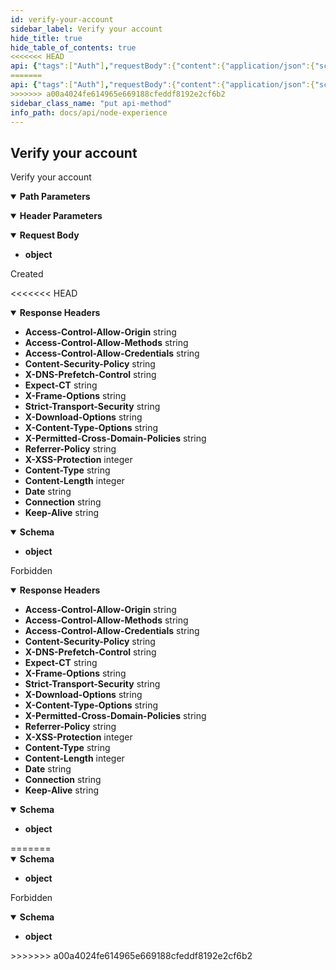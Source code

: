 ```yaml
---
id: verify-your-account
sidebar_label: Verify your account
hide_title: true
hide_table_of_contents: true
<<<<<<< HEAD
api: {"tags":["Auth"],"requestBody":{"content":{"application/json":{"schema":{"type":"object","example":""}}}},"security":[{"noauthAuth":[]}],"parameters":[{"name":"Content-Type","in":"header","schema":{"type":"string"},"example":"application/json"},{"name":"confirmationToken","in":"path","schema":{"type":"string"},"required":true,"example":"eyJ0eXAiOiJKV1QiLCJhbGciOiJIUzUxMiJ9.eyJpc3MiOiJkaWdpY2hhbmdlcyIsImF1ZCI6ImRpZ2ljaGFuZ2VzLmNvbSIsInN1YiI6ImpvaG4tZG9lM0BtYWlsLmNvbSIsImlhdCI6MTY1MTAxMzczMSwiZXhwIjoxNjUxMDEzNzMxLCJlbWFpbCI6ImpvaG4tZG9lM0BtYWlsLmNvbSJ9.Jg8mm7J4KtvPBXnpKoGxslqsJE-6owuVx3ZRrRpmcB61pxPrxuY4JLWEil41hyORD4Vbvd9h-mA-Giy5Sz4QJA"}],"responses":{"201":{"description":"Created","headers":{"Access-Control-Allow-Origin":{"schema":{"type":"string","example":"*"}},"Access-Control-Allow-Methods":{"schema":{"type":"string","example":"GET,HEAD,PUT,POST,DELETE"}},"Access-Control-Allow-Credentials":{"schema":{"type":"string","example":"true"}},"Content-Security-Policy":{"schema":{"type":"string","example":"default-src 'self';base-uri 'self';block-all-mixed-content;font-src 'self' https: data:;frame-ancestors 'self';img-src 'self' data:;object-src 'none';script-src 'self';script-src-attr 'none';style-src 'self' https: 'unsafe-inline';upgrade-insecure-requests"}},"X-DNS-Prefetch-Control":{"schema":{"type":"string","example":"off"}},"Expect-CT":{"schema":{"type":"string","example":"max-age=0"}},"X-Frame-Options":{"schema":{"type":"string","example":"SAMEORIGIN"}},"Strict-Transport-Security":{"schema":{"type":"string","example":"max-age=15552000; includeSubDomains"}},"X-Download-Options":{"schema":{"type":"string","example":"noopen"}},"X-Content-Type-Options":{"schema":{"type":"string","example":"nosniff"}},"X-Permitted-Cross-Domain-Policies":{"schema":{"type":"string","example":"none"}},"Referrer-Policy":{"schema":{"type":"string","example":"no-referrer"}},"X-XSS-Protection":{"schema":{"type":"integer","example":"0"}},"Content-Type":{"schema":{"type":"string","example":"application/json; charset=utf-8"}},"Content-Length":{"schema":{"type":"integer","example":"123"}},"Date":{"schema":{"type":"string","example":"Mon, 25 Oct 2021 18:51:16 GMT"}},"Connection":{"schema":{"type":"string","example":"keep-alive"}},"Keep-Alive":{"schema":{"type":"string","example":"timeout=5"}}},"content":{"application/json":{"schema":{"type":"object"},"example":{"data":{"message":"auth.domain.messages.verifiedAccount","messageCode":"auth.domain.messages.verifiedAccount"}}}}},"403":{"description":"Forbidden","headers":{"Access-Control-Allow-Origin":{"schema":{"type":"string","example":"*"}},"Access-Control-Allow-Methods":{"schema":{"type":"string","example":"GET,HEAD,PUT,POST,DELETE"}},"Access-Control-Allow-Credentials":{"schema":{"type":"string","example":"true"}},"Content-Security-Policy":{"schema":{"type":"string","example":"default-src 'self';base-uri 'self';block-all-mixed-content;font-src 'self' https: data:;frame-ancestors 'self';img-src 'self' data:;object-src 'none';script-src 'self';script-src-attr 'none';style-src 'self' https: 'unsafe-inline';upgrade-insecure-requests"}},"X-DNS-Prefetch-Control":{"schema":{"type":"string","example":"off"}},"Expect-CT":{"schema":{"type":"string","example":"max-age=0"}},"X-Frame-Options":{"schema":{"type":"string","example":"SAMEORIGIN"}},"Strict-Transport-Security":{"schema":{"type":"string","example":"max-age=15552000; includeSubDomains"}},"X-Download-Options":{"schema":{"type":"string","example":"noopen"}},"X-Content-Type-Options":{"schema":{"type":"string","example":"nosniff"}},"X-Permitted-Cross-Domain-Policies":{"schema":{"type":"string","example":"none"}},"Referrer-Policy":{"schema":{"type":"string","example":"no-referrer"}},"X-XSS-Protection":{"schema":{"type":"integer","example":"0"}},"Content-Type":{"schema":{"type":"string","example":"application/json; charset=utf-8"}},"Content-Length":{"schema":{"type":"integer","example":"123"}},"Date":{"schema":{"type":"string","example":"Mon, 25 Oct 2021 18:51:16 GMT"}},"Connection":{"schema":{"type":"string","example":"keep-alive"}},"Keep-Alive":{"schema":{"type":"string","example":"timeout=5"}}},"content":{"application/json":{"schema":{"type":"object"},"example":{"message":"Invalid token.","errorCode":"auth.presentation.exceptions.tokenExpired","errors":null,"metadata":{}}}}}},"description":"Verify your account","method":"put","path":"/api/auth/verify-your-account/{confirmationToken}","servers":[{"url":"http://{{url}}"}],"securitySchemes":{"BearerAuth":{"type":"http","scheme":"bearer"}},"jsonRequestBodyExample":"","info":{"title":"Node Experience","description":"Open API Specification","version":"0.0.1","x-logo":{"url":"https://raw.githubusercontent.com/DigiChanges/node-experience/docs/RABC/readme/NExp.svg","backgroundColor":"#FFFFFF","altText":"NExp"},"contact":{"name":"Nathan M. Russo","url":"https://www.linkedin.com/in/nathan-m-russo","email":"nathan@digichanges.com"},"license":{"name":"MIT","url":"https://es.wikipedia.org/wiki/Licencia_MIT"}},"postman":{"name":"Verify your account","description":{"type":"text/plain"},"url":{"path":["api","auth","verify-your-account",":confirmationToken"],"host":["{{baseUrl}}"],"query":[],"variable":[{"disabled":false,"description":{"content":"(Required) ","type":"text/plain"},"type":"any","value":"","key":"confirmationToken"}]},"header":[{"key":"Content-Type","value":"application/json"},{"key":"Accept","value":"application/json"}],"method":"PUT","body":{"mode":"raw","raw":"\"\"","options":{"raw":{"language":"json"}}}}}
=======
api: {"tags":["Auth"],"requestBody":{"content":{"application/json":{"schema":{"type":"object","example":""}}}},"security":[{"noauthAuth":[]}],"parameters":[{"name":"Content-Type","in":"header","schema":{"type":"string"},"example":"application/json"},{"name":"confirmationToken","in":"path","schema":{"type":"string"},"required":true,"example":"eyJ0eXAiOiJKV1QiLCJhbGciOiJIUzUxMiJ9.eyJpc3MiOiJkaWdpY2hhbmdlcyIsImF1ZCI6ImRpZ2ljaGFuZ2VzLmNvbSIsInN1YiI6ImpvaG4tZG9lM0BtYWlsLmNvbSIsImlhdCI6MTY1MTAxMzczMSwiZXhwIjoxNjUxMDEzNzMxLCJlbWFpbCI6ImpvaG4tZG9lM0BtYWlsLmNvbSJ9.Jg8mm7J4KtvPBXnpKoGxslqsJE-6owuVx3ZRrRpmcB61pxPrxuY4JLWEil41hyORD4Vbvd9h-mA-Giy5Sz4QJA"}],"responses":{"201":{"description":"Created","content":{"application/json":{"schema":{"type":"object"},"example":{"data":{"message":"auth.domain.messages.verifiedAccount","messageCode":"auth.domain.messages.verifiedAccount"}}}}},"403":{"description":"Forbidden","content":{"application/json":{"schema":{"type":"object"},"example":{"message":"Invalid token.","errorCode":"auth.presentation.exceptions.tokenExpired","errors":null,"metadata":{}}}}}},"description":"Verify your account","method":"put","path":"/api/auth/verify-your-account/{confirmationToken}","servers":[{"url":"http://{{url}}"}],"securitySchemes":{"BearerAuth":{"type":"http","scheme":"bearer"}},"jsonRequestBodyExample":"","info":{"title":"Node Experience","description":"Open API Specification","version":"0.0.1","x-logo":{"url":"https://raw.githubusercontent.com/DigiChanges/node-experience/docs/RABC/readme/NExp.svg","backgroundColor":"#FFFFFF","altText":"NExp"},"contact":{"name":"Nathan M. Russo","url":"https://www.linkedin.com/in/nathan-m-russo","email":"nathan@digichanges.com"},"license":{"name":"MIT","url":"https://es.wikipedia.org/wiki/Licencia_MIT"}},"postman":{"name":"Verify your account","description":{"type":"text/plain"},"url":{"path":["api","auth","verify-your-account",":confirmationToken"],"host":["{{baseUrl}}"],"query":[],"variable":[{"disabled":false,"description":{"content":"(Required) ","type":"text/plain"},"type":"any","value":"","key":"confirmationToken"}]},"header":[{"key":"Content-Type","value":"application/json"},{"key":"Accept","value":"application/json"}],"method":"PUT","body":{"mode":"raw","raw":"\"\"","options":{"raw":{"language":"json"}}}}}
>>>>>>> a00a4024fe614965e669188cfeddf8192e2cf6b2
sidebar_class_name: "put api-method"
info_path: docs/api/node-experience
---
```



## Verify your account



Verify your account

<details style={{"marginBottom":"1rem"}} data-collapsed={false} open={true}><summary style={{}}><strong>Path Parameters</strong></summary><div><ul><ParamsItem className={"paramsItem"} param={{"name":"confirmationToken","in":"path","schema":{"type":"string"},"required":true,"example":"eyJ0eXAiOiJKV1QiLCJhbGciOiJIUzUxMiJ9.eyJpc3MiOiJkaWdpY2hhbmdlcyIsImF1ZCI6ImRpZ2ljaGFuZ2VzLmNvbSIsInN1YiI6ImpvaG4tZG9lM0BtYWlsLmNvbSIsImlhdCI6MTY1MTAxMzczMSwiZXhwIjoxNjUxMDEzNzMxLCJlbWFpbCI6ImpvaG4tZG9lM0BtYWlsLmNvbSJ9.Jg8mm7J4KtvPBXnpKoGxslqsJE-6owuVx3ZRrRpmcB61pxPrxuY4JLWEil41hyORD4Vbvd9h-mA-Giy5Sz4QJA"}}></ParamsItem></ul></div></details><details style={{"marginBottom":"1rem"}} data-collapsed={false} open={true}><summary style={{}}><strong>Header Parameters</strong></summary><div><ul><ParamsItem className={"paramsItem"} param={{"name":"Content-Type","in":"header","schema":{"type":"string"},"example":"application/json"}}></ParamsItem></ul></div></details><MimeTabs><TabItem label={"application/json"} value={"application/json-schema"}><details style={{}} data-collapsed={false} open={true}><summary style={{"textAlign":"left"}}><strong>Request Body</strong></summary><div style={{"textAlign":"left","marginLeft":"1rem"}}></div><ul style={{"marginLeft":"1rem"}}><li><div><strong>object</strong></div></li></ul></details></TabItem></MimeTabs><div><ApiTabs><TabItem label={"201"} value={"201"}><div>

Created

<<<<<<< HEAD
</div><details style={{"textAlign":"left","marginBottom":"1rem"}} data-collaposed={true} open={false}><summary style={{}}><strong>Response Headers</strong></summary><ul style={{"marginLeft":"1rem"}}><li class={"schemaItem"}><summary style={{}}><strong>Access-Control-Allow-Origin</strong><span style={{"opacity":"0.6"}}> string</span></summary><div></div></li><li class={"schemaItem"}><summary style={{}}><strong>Access-Control-Allow-Methods</strong><span style={{"opacity":"0.6"}}> string</span></summary><div></div></li><li class={"schemaItem"}><summary style={{}}><strong>Access-Control-Allow-Credentials</strong><span style={{"opacity":"0.6"}}> string</span></summary><div></div></li><li class={"schemaItem"}><summary style={{}}><strong>Content-Security-Policy</strong><span style={{"opacity":"0.6"}}> string</span></summary><div></div></li><li class={"schemaItem"}><summary style={{}}><strong>X-DNS-Prefetch-Control</strong><span style={{"opacity":"0.6"}}> string</span></summary><div></div></li><li class={"schemaItem"}><summary style={{}}><strong>Expect-CT</strong><span style={{"opacity":"0.6"}}> string</span></summary><div></div></li><li class={"schemaItem"}><summary style={{}}><strong>X-Frame-Options</strong><span style={{"opacity":"0.6"}}> string</span></summary><div></div></li><li class={"schemaItem"}><summary style={{}}><strong>Strict-Transport-Security</strong><span style={{"opacity":"0.6"}}> string</span></summary><div></div></li><li class={"schemaItem"}><summary style={{}}><strong>X-Download-Options</strong><span style={{"opacity":"0.6"}}> string</span></summary><div></div></li><li class={"schemaItem"}><summary style={{}}><strong>X-Content-Type-Options</strong><span style={{"opacity":"0.6"}}> string</span></summary><div></div></li><li class={"schemaItem"}><summary style={{}}><strong>X-Permitted-Cross-Domain-Policies</strong><span style={{"opacity":"0.6"}}> string</span></summary><div></div></li><li class={"schemaItem"}><summary style={{}}><strong>Referrer-Policy</strong><span style={{"opacity":"0.6"}}> string</span></summary><div></div></li><li class={"schemaItem"}><summary style={{}}><strong>X-XSS-Protection</strong><span style={{"opacity":"0.6"}}> integer</span></summary><div></div></li><li class={"schemaItem"}><summary style={{}}><strong>Content-Type</strong><span style={{"opacity":"0.6"}}> string</span></summary><div></div></li><li class={"schemaItem"}><summary style={{}}><strong>Content-Length</strong><span style={{"opacity":"0.6"}}> integer</span></summary><div></div></li><li class={"schemaItem"}><summary style={{}}><strong>Date</strong><span style={{"opacity":"0.6"}}> string</span></summary><div></div></li><li class={"schemaItem"}><summary style={{}}><strong>Connection</strong><span style={{"opacity":"0.6"}}> string</span></summary><div></div></li><li class={"schemaItem"}><summary style={{}}><strong>Keep-Alive</strong><span style={{"opacity":"0.6"}}> string</span></summary><div></div></li></ul></details><div><MimeTabs groupId={"mime-type"}><TabItem label={"application/json"} value={"application/json"}><SchemaTabs groupId={"schema-tabs"}><TabItem label={"Schema"} value={"Schema"}><details style={{}} data-collapsed={false} open={true}><summary style={{"textAlign":"left"}}><strong>Schema</strong></summary><div style={{"textAlign":"left","marginLeft":"1rem"}}></div><ul style={{"marginLeft":"1rem"}}><li><div><strong>object</strong></div></li></ul></details></TabItem><TabItem label={"Example (from schema)"} value={"Example (from schema)"}><ResponseSamples responseExample={"{}"} language={"json"}></ResponseSamples></TabItem><TabItem label={"Example"} value={"Example"}><ResponseSamples responseExample={"{\n  \"data\": {\n    \"message\": \"auth.domain.messages.verifiedAccount\",\n    \"messageCode\": \"auth.domain.messages.verifiedAccount\"\n  }\n}"} language={"json"}></ResponseSamples></TabItem></SchemaTabs></TabItem></MimeTabs></div></TabItem><TabItem label={"403"} value={"403"}><div>

Forbidden

</div><details style={{"textAlign":"left","marginBottom":"1rem"}} data-collaposed={true} open={false}><summary style={{}}><strong>Response Headers</strong></summary><ul style={{"marginLeft":"1rem"}}><li class={"schemaItem"}><summary style={{}}><strong>Access-Control-Allow-Origin</strong><span style={{"opacity":"0.6"}}> string</span></summary><div></div></li><li class={"schemaItem"}><summary style={{}}><strong>Access-Control-Allow-Methods</strong><span style={{"opacity":"0.6"}}> string</span></summary><div></div></li><li class={"schemaItem"}><summary style={{}}><strong>Access-Control-Allow-Credentials</strong><span style={{"opacity":"0.6"}}> string</span></summary><div></div></li><li class={"schemaItem"}><summary style={{}}><strong>Content-Security-Policy</strong><span style={{"opacity":"0.6"}}> string</span></summary><div></div></li><li class={"schemaItem"}><summary style={{}}><strong>X-DNS-Prefetch-Control</strong><span style={{"opacity":"0.6"}}> string</span></summary><div></div></li><li class={"schemaItem"}><summary style={{}}><strong>Expect-CT</strong><span style={{"opacity":"0.6"}}> string</span></summary><div></div></li><li class={"schemaItem"}><summary style={{}}><strong>X-Frame-Options</strong><span style={{"opacity":"0.6"}}> string</span></summary><div></div></li><li class={"schemaItem"}><summary style={{}}><strong>Strict-Transport-Security</strong><span style={{"opacity":"0.6"}}> string</span></summary><div></div></li><li class={"schemaItem"}><summary style={{}}><strong>X-Download-Options</strong><span style={{"opacity":"0.6"}}> string</span></summary><div></div></li><li class={"schemaItem"}><summary style={{}}><strong>X-Content-Type-Options</strong><span style={{"opacity":"0.6"}}> string</span></summary><div></div></li><li class={"schemaItem"}><summary style={{}}><strong>X-Permitted-Cross-Domain-Policies</strong><span style={{"opacity":"0.6"}}> string</span></summary><div></div></li><li class={"schemaItem"}><summary style={{}}><strong>Referrer-Policy</strong><span style={{"opacity":"0.6"}}> string</span></summary><div></div></li><li class={"schemaItem"}><summary style={{}}><strong>X-XSS-Protection</strong><span style={{"opacity":"0.6"}}> integer</span></summary><div></div></li><li class={"schemaItem"}><summary style={{}}><strong>Content-Type</strong><span style={{"opacity":"0.6"}}> string</span></summary><div></div></li><li class={"schemaItem"}><summary style={{}}><strong>Content-Length</strong><span style={{"opacity":"0.6"}}> integer</span></summary><div></div></li><li class={"schemaItem"}><summary style={{}}><strong>Date</strong><span style={{"opacity":"0.6"}}> string</span></summary><div></div></li><li class={"schemaItem"}><summary style={{}}><strong>Connection</strong><span style={{"opacity":"0.6"}}> string</span></summary><div></div></li><li class={"schemaItem"}><summary style={{}}><strong>Keep-Alive</strong><span style={{"opacity":"0.6"}}> string</span></summary><div></div></li></ul></details><div><MimeTabs groupId={"mime-type"}><TabItem label={"application/json"} value={"application/json"}><SchemaTabs groupId={"schema-tabs"}><TabItem label={"Schema"} value={"Schema"}><details style={{}} data-collapsed={false} open={true}><summary style={{"textAlign":"left"}}><strong>Schema</strong></summary><div style={{"textAlign":"left","marginLeft":"1rem"}}></div><ul style={{"marginLeft":"1rem"}}><li><div><strong>object</strong></div></li></ul></details></TabItem><TabItem label={"Example (from schema)"} value={"Example (from schema)"}><ResponseSamples responseExample={"{}"} language={"json"}></ResponseSamples></TabItem><TabItem label={"Example"} value={"Example"}><ResponseSamples responseExample={"{\n  \"message\": \"Invalid token.\",\n  \"errorCode\": \"auth.presentation.exceptions.tokenExpired\",\n  \"errors\": null,\n  \"metadata\": {}\n}"} language={"json"}></ResponseSamples></TabItem></SchemaTabs></TabItem></MimeTabs></div></TabItem></ApiTabs></div>
=======
</div><div><MimeTabs groupId={"mime-type"}><TabItem label={"application/json"} value={"application/json"}><SchemaTabs groupId={"schema-tabs"}><TabItem label={"Schema"} value={"Schema"}><details style={{}} data-collapsed={false} open={true}><summary style={{"textAlign":"left"}}><strong>Schema</strong></summary><div style={{"textAlign":"left","marginLeft":"1rem"}}></div><ul style={{"marginLeft":"1rem"}}><li><div><strong>object</strong></div></li></ul></details></TabItem><TabItem label={"Example (from schema)"} value={"Example (from schema)"}><ResponseSamples responseExample={"{}"} language={"json"}></ResponseSamples></TabItem><TabItem label={"Example"} value={"Example"}><ResponseSamples responseExample={"{\n  \"data\": {\n    \"message\": \"auth.domain.messages.verifiedAccount\",\n    \"messageCode\": \"auth.domain.messages.verifiedAccount\"\n  }\n}"} language={"json"}></ResponseSamples></TabItem></SchemaTabs></TabItem></MimeTabs></div></TabItem><TabItem label={"403"} value={"403"}><div>

Forbidden

</div><div><MimeTabs groupId={"mime-type"}><TabItem label={"application/json"} value={"application/json"}><SchemaTabs groupId={"schema-tabs"}><TabItem label={"Schema"} value={"Schema"}><details style={{}} data-collapsed={false} open={true}><summary style={{"textAlign":"left"}}><strong>Schema</strong></summary><div style={{"textAlign":"left","marginLeft":"1rem"}}></div><ul style={{"marginLeft":"1rem"}}><li><div><strong>object</strong></div></li></ul></details></TabItem><TabItem label={"Example (from schema)"} value={"Example (from schema)"}><ResponseSamples responseExample={"{}"} language={"json"}></ResponseSamples></TabItem><TabItem label={"Example"} value={"Example"}><ResponseSamples responseExample={"{\n  \"message\": \"Invalid token.\",\n  \"errorCode\": \"auth.presentation.exceptions.tokenExpired\",\n  \"errors\": null,\n  \"metadata\": {}\n}"} language={"json"}></ResponseSamples></TabItem></SchemaTabs></TabItem></MimeTabs></div></TabItem></ApiTabs></div>
>>>>>>> a00a4024fe614965e669188cfeddf8192e2cf6b2
      
